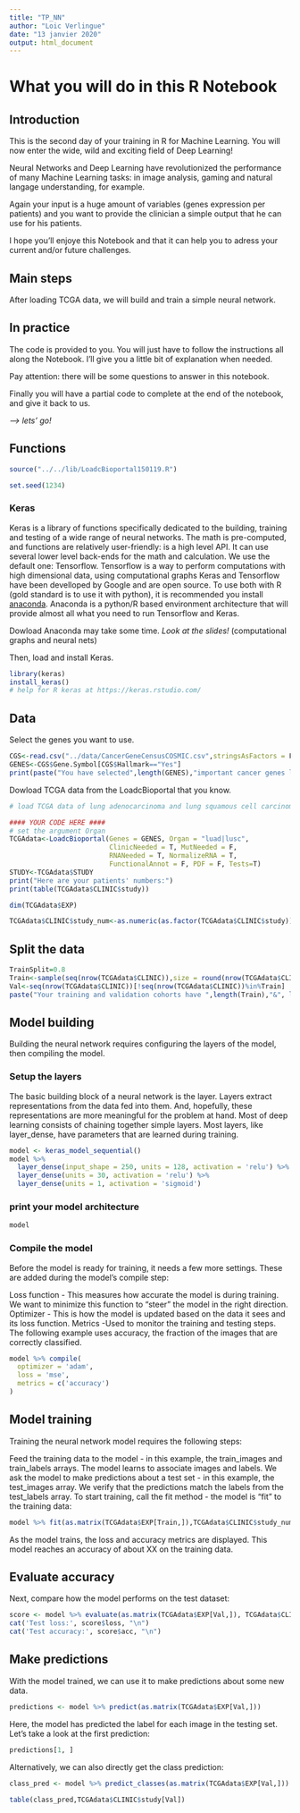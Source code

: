 ```yaml
---
title: "TP_NN"
author: "Loic Verlingue"
date: "13 janvier 2020"
output: html_document
---
```

# What you will do in this R Notebook

## Introduction
This is the second day of your training in R for Machine Learning. You will now enter the wide, wild and exciting field of Deep Learning!

Neural Networks and Deep Learning have revolutionized the performance of many Machine Learning tasks: in image analysis, gaming and natural langage understanding, for example.

Again your input is a huge amount of variables (genes expression per patients) and you want to provide the clinician a simple output that he can use for his patients.

I hope you'll enjoye this Notebook and that it can help you to adress your current and/or future challenges.

## Main steps
After loading TCGA data, we will build and train a simple neural network.

## In practice
The code is provided to you. You will just have to follow the instructions all along the Notebook.
I'll give you a little bit of explanation when needed. 

Pay attention: there will be some questions to answer in this notebook.

Finally you will have a partial code to complete at the end of the notebook, and give it back to us.

*--> lets' go!*

## Functions

```r
source("../../lib/LoadcBioportal150119.R")

set.seed(1234)
```

### Keras
Keras is a library of functions specifically dedicated to the building, training and testing of a wide range of neural networks. The math is pre-computed, and functions are relatively user-friendly: is a high level API. It can use several lower level back-ends for the math and calculation. We use the default one: Tensorflow. Tensorflow is a way to perform computations with high dimensional data, using computational graphs
Keras and Tensorflow have been develloped by Google and are open source.
To use both with R (gold standard is to use it with python), it is recommended you install [anaconda](https://www.anaconda.com/distribution/#download-section). Anaconda is a python/R based environment architecture that will provide almost all what you need to run Tensorflow and Keras.

Dowload Anaconda may take some time. *Look at the slides!* (computational graphs and neural nets)

Then, load and install Keras.

```r
library(keras)
install_keras()
# help for R keras at https://keras.rstudio.com/
```


## Data
Select the genes you want to use.
```r
CGS<-read.csv("../data/CancerGeneCensusCOSMIC.csv",stringsAsFactors = F)
GENES<-CGS$Gene.Symbol[CGS$Hallmark=="Yes"]
print(paste("You have selected",length(GENES),"important cancer genes like:", paste(sample(GENES,20), collapse = ", "), "..."))
```

Dowload TCGA data from the LoadcBioportal that you know.
```r
# load TCGA data of lung adenocarcinoma and lung squamous cell carcinoma

#### YOUR CODE HERE ####
# set the argument Organ 
TCGAdata<-LoadcBioportal(Genes = GENES, Organ = "luad|lusc", 
                         ClinicNeeded = T, MutNeeded = F, 
                         RNANeeded = T, NormalizeRNA = T, 
                         FunctionalAnnot = F, PDF = F, Tests=T)
STUDY<-TCGAdata$STUDY
print("Here are your patients' numbers:")
print(table(TCGAdata$CLINIC$study))
```

```r
dim(TCGAdata$EXP)
```
```r
TCGAdata$CLINIC$study_num<-as.numeric(as.factor(TCGAdata$CLINIC$study))-1
```


## Split the data
```r
TrainSplit=0.8
Train<-sample(seq(nrow(TCGAdata$CLINIC)),size = round(nrow(TCGAdata$CLINIC)*TrainSplit) )
Val<-seq(nrow(TCGAdata$CLINIC))[!seq(nrow(TCGAdata$CLINIC))%in%Train]
paste("Your training and validation cohorts have ",length(Train),"&", length(Val), "patients.")
```

## Model building
Building the neural network requires configuring the layers of the model, then compiling the model.

### Setup the layers
The basic building block of a neural network is the layer. Layers extract representations from the data fed into them. And, hopefully, these representations are more meaningful for the problem at hand.
Most of deep learning consists of chaining together simple layers. Most layers, like layer_dense, have parameters that are learned during training.
```r
model <- keras_model_sequential()
model %>%
  layer_dense(input_shape = 250, units = 128, activation = 'relu') %>%
  layer_dense(units = 30, activation = 'relu') %>%
  layer_dense(units = 1, activation = 'sigmoid')
```

### print your model architecture
```r
model
```


### Compile the model
Before the model is ready for training, it needs a few more settings. These are added during the model's compile step:

Loss function - This measures how accurate the model is during training. We want to minimize this function to "steer" the model in the right direction.
Optimizer - This is how the model is updated based on the data it sees and its loss function.
Metrics -Used to monitor the training and testing steps. The following example uses accuracy, the fraction of the images that are correctly classified.
```r
model %>% compile(
  optimizer = 'adam', 
  loss = 'mse',
  metrics = c('accuracy')
)
```


## Model training
Training the neural network model requires the following steps:

Feed the training data to the model - in this example, the train_images and train_labels arrays.
The model learns to associate images and labels.
We ask the model to make predictions about a test set - in this example, the test_images array. We verify that the predictions match the labels from the test_labels array.
To start training, call the fit method - the model is "fit" to the training data:

```r
model %>% fit(as.matrix(TCGAdata$EXP[Train,]),TCGAdata$CLINIC$study_num[Train], epochs = 100, validation_split = 0.2, shuffle = FALSE)
```

As the model trains, the loss and accuracy metrics are displayed. This model reaches an accuracy of about XX on the training data.

## Evaluate accuracy
Next, compare how the model performs on the test dataset:
```r
score <- model %>% evaluate(as.matrix(TCGAdata$EXP[Val,]), TCGAdata$CLINIC$study_num[Val])
cat('Test loss:', score$loss, "\n")
cat('Test accuracy:', score$acc, "\n")
```

## Make predictions
With the model trained, we can use it to make predictions about some new data.
```r
predictions <- model %>% predict(as.matrix(TCGAdata$EXP[Val,]))
```

Here, the model has predicted the label for each image in the testing set. Let's take a look at the first prediction:

```r
predictions[1, ]
```


Alternatively, we can also directly get the class prediction:
```r
class_pred <- model %>% predict_classes(as.matrix(TCGAdata$EXP[Val,]))
```

```r
table(class_pred,TCGAdata$CLINIC$study[Val])
```
